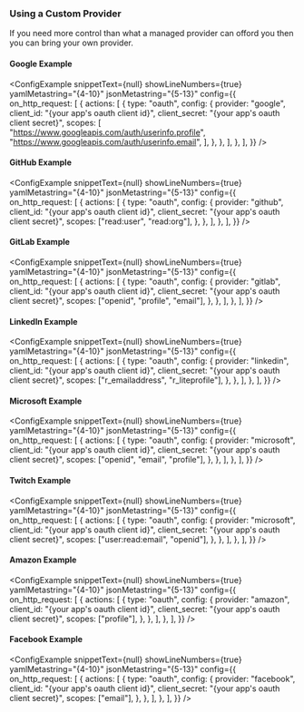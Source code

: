 
### Using a Custom Provider

If you need more control than what a managed provider can offord you then you
can bring your own provider.

#### Google Example

<ConfigExample
	snippetText={null}
	showLineNumbers={true}
	yamlMetastring="{4-10}"
	jsonMetastring="{5-13}"
	config={{
		on_http_request: [
			{
				actions: [
					{
						type: "oauth",
						config: {
							provider: "google",
							client_id: "{your app's oauth client id}",
							client_secret: "{your app's oauth client secret}",
							scopes: [
								"https://www.googleapis.com/auth/userinfo.profile",
								"https://www.googleapis.com/auth/userinfo.email",
							],
						},
					},
				],
			},
		],
	}}
/>

#### GitHub Example

<ConfigExample
	snippetText={null}
	showLineNumbers={true}
	yamlMetastring="{4-10}"
	jsonMetastring="{5-13}"
	config={{
		on_http_request: [
			{
				actions: [
					{
						type: "oauth",
						config: {
							provider: "github",
							client_id: "{your app's oauth client id}",
							client_secret: "{your app's oauth client secret}",
							scopes: ["read:user", "read:org"],
						},
					},
				],
			},
		],
	}}
/>

#### GitLab Example

<ConfigExample
	snippetText={null}
	showLineNumbers={true}
	yamlMetastring="{4-10}"
	jsonMetastring="{5-13}"
	config={{
		on_http_request: [
			{
				actions: [
					{
						type: "oauth",
						config: {
							provider: "gitlab",
							client_id: "{your app's oauth client id}",
							client_secret: "{your app's oauth client secret}",
							scopes: ["openid", "profile", "email"],
						},
					},
				],
			},
		],
	}}
/>

#### LinkedIn Example

<ConfigExample
	snippetText={null}
	showLineNumbers={true}
	yamlMetastring="{4-10}"
	jsonMetastring="{5-13}"
	config={{
		on_http_request: [
			{
				actions: [
					{
						type: "oauth",
						config: {
							provider: "linkedin",
							client_id: "{your app's oauth client id}",
							client_secret: "{your app's oauth client secret}",
							scopes: ["r_emailaddress", "r_liteprofile"],
						},
					},
				],
			},
		],
	}}
/>

#### Microsoft Example

<ConfigExample
	snippetText={null}
	showLineNumbers={true}
	yamlMetastring="{4-10}"
	jsonMetastring="{5-13}"
	config={{
		on_http_request: [
			{
				actions: [
					{
						type: "oauth",
						config: {
							provider: "microsoft",
							client_id: "{your app's oauth client id}",
							client_secret: "{your app's oauth client secret}",
							scopes: ["openid", "email", "profile"],
						},
					},
				],
			},
		],
	}}
/>

#### Twitch Example

<ConfigExample
	snippetText={null}
	showLineNumbers={true}
	yamlMetastring="{4-10}"
	jsonMetastring="{5-13}"
	config={{
		on_http_request: [
			{
				actions: [
					{
						type: "oauth",
						config: {
							provider: "microsoft",
							client_id: "{your app's oauth client id}",
							client_secret: "{your app's oauth client secret}",
							scopes: ["user:read:email", "openid"],
						},
					},
				],
			},
		],
	}}
/>

#### Amazon Example

<ConfigExample
	snippetText={null}
	showLineNumbers={true}
	yamlMetastring="{4-10}"
	jsonMetastring="{5-13}"
	config={{
		on_http_request: [
			{
				actions: [
					{
						type: "oauth",
						config: {
							provider: "amazon",
							client_id: "{your app's oauth client id}",
							client_secret: "{your app's oauth client secret}",
							scopes: ["profile"],
						},
					},
				],
			},
		],
	}}
/>

#### Facebook Example

<ConfigExample
	snippetText={null}
	showLineNumbers={true}
	yamlMetastring="{4-10}"
	jsonMetastring="{5-13}"
	config={{
		on_http_request: [
			{
				actions: [
					{
						type: "oauth",
						config: {
							provider: "facebook",
							client_id: "{your app's oauth client id}",
							client_secret: "{your app's oauth client secret}",
							scopes: ["email"],
						},
					},
				],
			},
		],
	}}
/>
